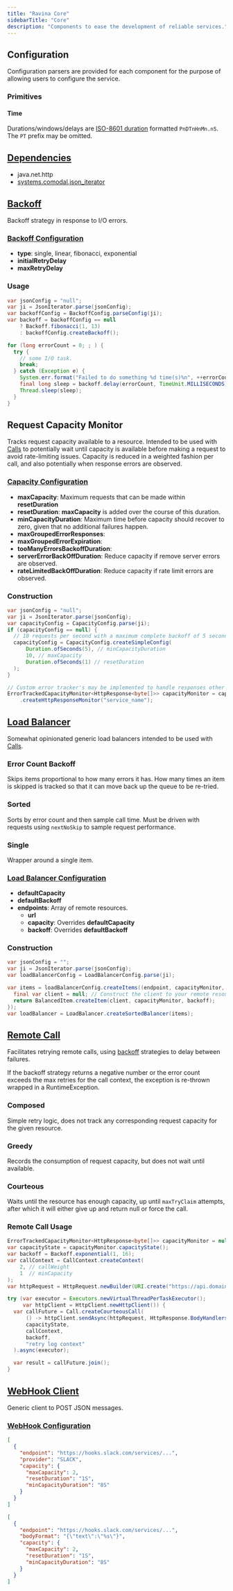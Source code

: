 ```yaml
---
title: "Ravina Core"
sidebarTitle: "Core"
description: "Components to ease the development of reliable services."
---
```


<Card title="GitHub Repository" icon="github" horizontal={true} href="https://github.com/sava-software/ravina" />

## Configuration

Configuration parsers are provided for each component for the purpose of allowing users to configure the service.

### Primitives

#### Time

Durations/windows/delays are [ISO-8601 duration](https://en.wikipedia.org/wiki/ISO_8601#Durations) formatted
`PnDTnHnMn.nS`. The `PT` prefix may be omitted.

## [Dependencies](https://github.com/sava-software/ravina/blob/main/core/src/main/java/module-info.java)

- java.net.http
- [systems.comodal.json_iterator](https://github.com/comodal/json-iterator?tab=readme-ov-file#json-iterator)

## [Backoff](https://github.com/sava-software/services/blob/main/core/src/main/java/software/sava/services/core/remote/call/Backoff.java)

Backoff strategy in response to I/O errors.

### [Backoff Configuration](https://github.com/sava-software/services/blob/main/core/src/main/java/software/sava/services/core/remote/call/BackoffConfig.java)

* **type**: single, linear, fibonacci, exponential
* **initialRetryDelay**
* **maxRetryDelay**

### Usage

```java
var jsonConfig = "null";
var ji = JsonIterator.parse(jsonConfig);
var backoffConfig = BackoffConfig.parseConfig(ji);
var backoff = backoffConfig == null
    ? Backoff.fibonacci(1, 13)
    : backoffConfig.createBackoff();

for (long errorCount = 0; ; ) {
  try {
    // some I/O task.
    break;
  } catch (Exception e) {
    System.err.format("Failed to do something %d time(s)%n", ++errorCount);
    final long sleep = backoff.delay(errorCount, TimeUnit.MILLISECONDS);
    Thread.sleep(sleep);
  }
}
```

## Request Capacity Monitor

Tracks request capacity available to a resource. Intended to be used with [Calls](#remote-call) to potentially wait
until
capacity is available before making a request to avoid rate-limiting issues. Capacity is reduced in a weighted fashion
per call, and also potentially when response errors are observed.

### [Capacity Configuration](https://github.com/sava-software/services/blob/main/core/src/main/java/software/sava/services/core/request_capacity/CapacityConfig.java)

* **maxCapacity**: Maximum requests that can be made within **resetDuration**
* **resetDuration**: **maxCapacity** is added over the course of this duration.
* **minCapacityDuration**: Maximum time before capacity should recover to zero, given that no additional
  failures happen.
* **maxGroupedErrorResponses**:
* **maxGroupedErrorExpiration**:
* **tooManyErrorsBackoffDuration**:
* **serverErrorBackOffDuration**: Reduce capacity if remove server errors are observed.
* **rateLimitedBackOffDuration**: Reduce capacity if rate limit errors are observed.

### Construction

```java
var jsonConfig = "null";
var ji = JsonIterator.parse(jsonConfig);
var capacityConfig = CapacityConfig.parse(ji);
if (capacityConfig == null) {
  // 10 requests per second with a maximum complete backoff of 5 seconds.
  capacityConfig = CapacityConfig.createSimpleConfig(
      Duration.ofSeconds(5), // minCapacityDuration
      10, // maxCapacity
      Duration.ofSeconds(1) // resetDuration
  );
}

// Custom error tracker's may be implemented to handle responses other than HttpResponse<byte[]>.
ErrorTrackedCapacityMonitor<HttpResponse<byte[]>> capacityMonitor = capacityConfig
    .createHttpResponseMonitor("service_name");
```

## [Load Balancer](https://github.com/sava-software/services/blob/main/core/src/main/java/software/sava/services/core/remote/load_balance/LoadBalancer.java)

Somewhat opinionated generic load balancers intended to be used with [Calls](#remote-call).

### Error Count Backoff

Skips items proportional to how many errors it has. How many times an item is skipped is tracked so that it can move
back up the queue to be re-tried.

### Sorted

Sorts by error count and then sample call time. Must be driven with requests using `nextNoSkip` to sample request
performance.

### Single

Wrapper around a single item.

### [Load Balancer Configuration](https://github.com/sava-software/ravina/blob/main/core/src/main/java/software/sava/services/core/remote/load_balance/LoadBalancerConfig.java)

* **defaultCapacity**
* **defaultBackoff**
* **endpoints**: Array of remote resources.
  * **url**
  * **capacity**: Overrides **defaultCapacity**
  * **backoff**: Overrides **defaultBackoff**

### Construction

```java
var jsonConfig = "";
var ji = JsonIterator.parse(jsonConfig);
var loadBalancerConfig = LoadBalancerConfig.parse(ji);

var items = loadBalancerConfig.createItems((endpoint, capacityMonitor, backoff) -> {
  final var client = null; // Construct the client to your remote resource.
  return BalancedItem.createItem(client, capacityMonitor, backoff);
});
var loadBalancer = LoadBalancer.createSortedBalancer(items);
```

## [Remote Call](https://github.com/sava-software/services/blob/main/core/src/main/java/software/sava/services/core/remote/call/Call.java)

Facilitates retrying remote calls, using [backoff](#backoff) strategies to delay between failures.

If the backoff strategy returns a negative number or the error count exceeds the max retries for the call context,
the exception is re-thrown wrapped in a RuntimeException.

### Composed

Simple retry logic, does not track any corresponding request capacity for the given resource.

### Greedy

Records the consumption of request capacity, but does not wait until available.

### Courteous

Waits until the resource has enough capacity, up until `maxTryClaim` attempts,
after which it will either give up and return null or force the call.

### Remote Call Usage

```java
ErrorTrackedCapacityMonitor<HttpResponse<byte[]>> capacityMonitor = null;
var capacityState = capacityMonitor.capacityState();
var backoff = Backoff.exponential(1, 16);
var callContext = CallContext.createContext(
    2, // callWeight
    1  // minCapacity
);
var httpRequest = HttpRequest.newBuilder(URI.create("https://api.domain.me/endpoint")).GET().build();

try (var executor = Executors.newVirtualThreadPerTaskExecutor();
     var httpClient = HttpClient.newHttpClient()) {
  var callFuture = Call.createCourteousCall(
      () -> httpClient.sendAsync(httpRequest, HttpResponse.BodyHandlers.ofString()),
      capacityState,
      callContext,
      backoff,
      "retry log context"
  ).async(executor);

  var result = callFuture.join();
}
```

## [WebHook Client](https://github.com/sava-software/services/blob/main/core/src/main/java/software/sava/services/core/net/http/WebHookClient.java)

Generic client to POST JSON messages.

### [WebHook Configuration](https://github.com/sava-software/services/blob/main/core/src/main/java/software/sava/services/core/net/http/WebHookConfig.java)

```json
[
  {
    "endpoint": "https://hooks.slack.com/services/...",
    "provider": "SLACK",
    "capacity": {
      "maxCapacity": 2,
      "resetDuration": "1S",
      "minCapacityDuration": "8S"
    }
  }
]
```

```json
[
  {
    "endpoint": "https://hooks.slack.com/services/...",
    "bodyFormat": "{\"text\":\"%s\"}",
    "capacity": {
      "maxCapacity": 2,
      "resetDuration": "1S",
      "minCapacityDuration": "8S"
    }
  }
]
```
